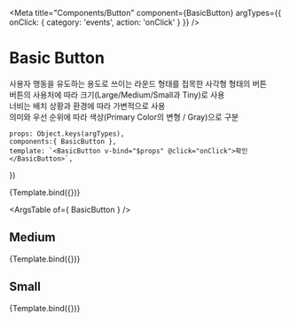 
<Meta
    title="Components/Button"
    component={BasicButton}
    argTypes={{
        onClick: { 
            category: 'events',
            action: 'onClick'
        }
    }}
/>

# Basic Button

사용자 행동을 유도하는 용도로 쓰이는 라운드 형태를 접목한 사각형 형태의 버튼  
버튼의 사용처에 따라 크기(Large/Medium/Small과 Tiny)로 사용  
너비는 배치 상황과 환경에 따라 가변적으로 사용  
의미와 우선 순위에 따라 색상(Primary Color의 변형 / Gray)으로 구분  

    props: Object.keys(argTypes),
    components:{ BasicButton },
    template: `<BasicButton v-bind="$props" @click="onClick">확인</BasicButton>`,
})

<Canvas>
    <Story name="Large" args={{ size: 'large' }}>
        {Template.bind({})}
    </Story>
</Canvas>

<ArgsTable of={ BasicButton } />

## Medium
<Preview>
    <Story name="Medium Size" args={{ size: 'medium' }}>
        {Template.bind({})}
    </Story>
</Preview>

## Small
<Preview>
    <Story name="Small" args={{ size: 'small' }}>
        {Template.bind({})}
    </Story>
</Preview>
